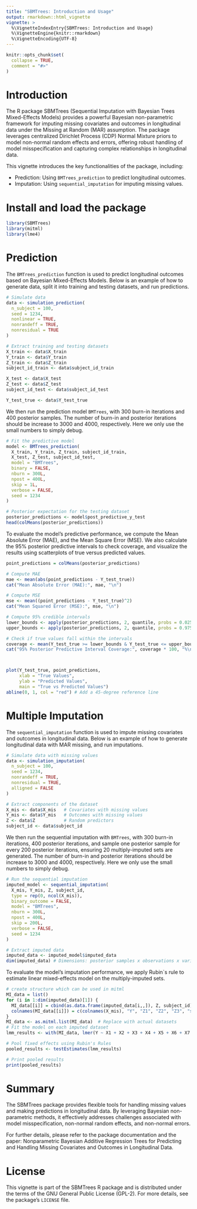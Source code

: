 ```yaml
---
title: "SBMTrees: Introduction and Usage"
output: rmarkdown::html_vignette
vignette: >
  %\VignetteIndexEntry{SBMTrees: Introduction and Usage}
  %\VignetteEngine{knitr::rmarkdown}
  %\VignetteEncoding{UTF-8}
---
```


```r
knitr::opts_chunk$set(
  collapse = TRUE,
  comment = "#>"
)
```


# Introduction
The R package SBMTrees (Sequential Imputation with Bayesian Trees Mixed-Effects Models) provides a powerful Bayesian non-parametric framework for imputing missing covariates and outcomes in longitudinal data under the Missing at Random (MAR) assumption. The package leverages centralized Dirichlet Process (CDP) Normal Mixture priors to model non-normal random effects and errors, offering robust handling of model misspecification and capturing complex relationships in longitudinal data.

This vignette introduces the key functionalities of the package, including:

* Prediction: Using `BMTrees_prediction` to predict longitudinal outcomes.
* Imputation: Using `sequential_imputation` for imputing missing values.

# Install and load the package
```r
library(SBMTrees)
library(mitml)
library(lme4)
```

# Prediction
The `BMTrees_prediction` function is used to predict longitudinal outcomes based on Bayesian Mixed-Effects Models. Below is an example of how to generate data, split it into training and testing datasets, and run predictions.
```r
# Simulate data
data <- simulation_prediction(
  n_subject = 100, 
  seed = 1234, 
  nonlinear = TRUE, 
  nonrandeff = TRUE, 
  nonresidual = TRUE
)

# Extract training and testing datasets
X_train <- data$X_train
Y_train <- data$Y_train
Z_train <- data$Z_train
subject_id_train <- data$subject_id_train

X_test <- data$X_test
Z_test <- data$Z_test
subject_id_test <- data$subject_id_test

Y_test_true <- data$Y_test_true

```

We then run the prediction model `BMTrees`, with 300 burn-in iterations and 400 posterior samples. The number of burn-in and posterior iterations should be increase to 3000 and 4000, respectively. Here we only use the small numbers to simply debug.
```r
# Fit the predictive model
model <- BMTrees_prediction(
  X_train, Y_train, Z_train, subject_id_train, 
  X_test, Z_test, subject_id_test, 
  model = "BMTrees", 
  binary = FALSE, 
  nburn = 300L, 
  npost = 400L, 
  skip = 1L, 
  verbose = FALSE, 
  seed = 1234
)

# Posterior expectation for the testing dataset
posterior_predictions <- model$post_predictive_y_test
head(colMeans(posterior_predictions))
```

To evaluate the model's predictive performance, we compute the Mean Absolute Error (MAE), and the Mean Square Error (MSE). We also calculate the 95% posterior predictive intervals to check coverage, and visualize the results using scatterplots of true versus predicted values. 

```r
point_predictions = colMeans(posterior_predictions)

# Compute MAE
mae <- mean(abs(point_predictions - Y_test_true))
cat("Mean Absolute Error (MAE):", mae, "\n")

# Compute MSE
mse <- mean((point_predictions - Y_test_true)^2)
cat("Mean Squared Error (MSE):", mse, "\n")

# Compute 95% credible intervals
lower_bounds <- apply(posterior_predictions, 2, quantile, probs = 0.025)
upper_bounds <- apply(posterior_predictions, 2, quantile, probs = 0.975)

# Check if true values fall within the intervals
coverage <- mean(Y_test_true >= lower_bounds & Y_test_true <= upper_bounds)
cat("95% Posterior Predictive Interval Coverage:", coverage * 100, "%\n")



plot(Y_test_true, point_predictions, 
     xlab = "True Values", 
     ylab = "Predicted Values", 
     main = "True vs Predicted Values")
abline(0, 1, col = "red") # Add a 45-degree reference line

```


# Multiple Imputation
The `sequential_imputation` function is used to impute missing covariates and outcomes in longitudinal data. Below is an example of how to generate longitudinal data with MAR missing, and run imputations.
```r
# Simulate data with missing values
data <- simulation_imputation(
  n_subject = 100, 
  seed = 1234, 
  nonrandeff = TRUE, 
  nonresidual = TRUE, 
  alligned = FALSE
)

# Extract components of the dataset
X_mis <- data$X_mis   # Covariates with missing values
Y_mis <- data$Y_mis   # Outcomes with missing values
Z <- data$Z           # Random predictors
subject_id <- data$subject_id

```

We then run the sequential imputation with `BMTrees`, with 300 burn-in iterations, 400 posterior iterations, and sample one posterior sample for every 200 posterior iterations, ensuring 20 multiply-imputed sets are generated. The number of burn-in and posterior iterations should be increase to 3000 and 4000, respectively. Here we only use the small numbers to simply debug.
```r
# Run the sequential imputation
imputed_model <- sequential_imputation(
  X_mis, Y_mis, Z, subject_id, 
  type = rep(0, ncol(X_mis)), 
  binary_outcome = FALSE, 
  model = "BMTrees", 
  nburn = 300L, 
  npost = 400L, 
  skip = 200L, 
  verbose = FALSE, 
  seed = 1234
)

# Extract imputed data
imputed_data <- imputed_model$imputed_data
dim(imputed_data) # Dimensions: posterior samples x observations x variables
```

To evaluate the model's imputation performance, we apply Rubin`s rule to estimate linear mixed-effects model on the multiply-imputed sets.
```r
# create structure which can be used in mitml
MI_data = list()
for (i in 1:dim(imputed_data)[1]) {
  MI_data[[i]] = cbind(as.data.frame(imputed_data[i,,]), Z, subject_id)
  colnames(MI_data[[i]]) = c(colnames(X_mis), "Y", "Z1", "Z2", "Z3", "subject_id")
}
MI_data <- as.mitml.list(MI_data)  # Replace with actual datasets
# Fit the model on each imputed dataset
lmm_results <- with(MI_data, lmer(Y ~ X1 + X2 + X3 + X4 + X5 + X6 + X7 + X8 + X9 + (0 + Z1 + Z2 + Z3 | subject_id)))

# Pool fixed effects using Rubin's Rules
pooled_results <- testEstimates(lmm_results)

# Print pooled results
print(pooled_results)

```

# Summary
The SBMTrees package provides flexible tools for handling missing values and making predictions in longitudinal data. By leveraging Bayesian non-parametric methods, it effectively addresses challenges associated with model misspecification, non-normal random effects, and non-normal errors.

For further details, please refer to the package documentation and the paper: Nonparametric Bayesian Additive Regression Trees for Predicting and Handling Missing Covariates and Outcomes in Longitudinal Data.


# License

This vignette is part of the SBMTrees R package and is distributed under the terms of the GNU General Public License (GPL-2). For more details, see the package's `LICENSE` file.
